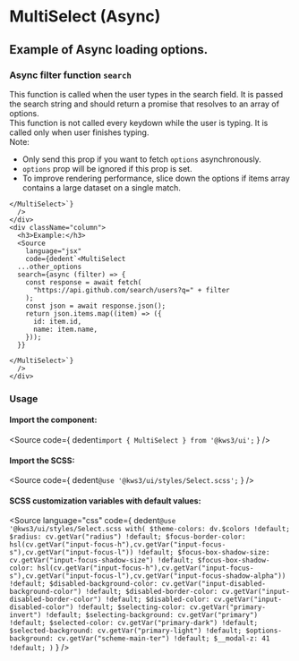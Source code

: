 
<Version />

# MultiSelect (Async)
## Example of Async loading options.

<Meta of={Stories} />
<Canvas />
<Controls />

<div className="notification is-primary is-light">
  <div className="columns">
    <div className="column">
      <h3>
        Async filter function <code>search</code>
      </h3>
      <div>
        This function is called when the user types in the search field.
        It is passed the search string and should return a promise that
        resolves to an array of options.
      </div>
      <div>
        This function is not called every keydown while the user is typing.
        It is called only when user finishes typing.
      </div>
      <div>
        Note: 
      </div>
      <ul>
        <li>Only send this prop if you want to fetch <code>options</code> asynchronously.</li>
        <li><code>options</code> prop will be ignored if this prop is set.</li>
        <li>To improve rendering performance, slice down the options if items array contains a large dataset on a single match.</li>
      </ul>
      <Source
        language="jsx"
        code={dedent`<MultiSelect
      ...other_options
      search={async ()...... items.map(...).slice(0, 20);}
    
    </MultiSelect>`}
      />
    </div>
    <div className="column">
      <h3>Example:</h3>
      <Source
        language="jsx"
        code={dedent`<MultiSelect
      ...other_options
      search={async (filter) => {
        const response = await fetch(
          "https://api.github.com/search/users?q=" + filter
        );
        const json = await response.json();
        return json.items.map((item) => ({
          id: item.id,
          name: item.name,
        }));
      }}
    
    </MultiSelect>`}
      />
    </div>
  </div>
</div>

### Usage
#### Import the component:
<Source
  code={
    dedent`import { MultiSelect } from '@kws3/ui';`
  }
/>

#### Import the SCSS:
<Source
  code={
    dedent`@use '@kws3/ui/styles/Select.scss';`
  }
/>

#### SCSS customization variables with default values:
<Source
  language="css"
  code={
    dedent`
      @use '@kws3/ui/styles/Select.scss with(
        $theme-colors: dv.$colors !default;
        $radius: cv.getVar("radius") !default;
        $focus-border-color: hsl(cv.getVar("input-focus-h"),cv.getVar("input-focus-s"),cv.getVar("input-focus-l")) !default;
        $focus-box-shadow-size: cv.getVar("input-focus-shadow-size") !default;
        $focus-box-shadow-color: hsl(cv.getVar("input-focus-h"),cv.getVar("input-focus-s"),cv.getVar("input-focus-l"),cv.getVar("input-focus-shadow-alpha")) !default;
        $disabled-background-color: cv.getVar("input-disabled-background-color") !default;
        $disabled-border-color: cv.getVar("input-disabled-border-color") !default;
        $disabled-color: cv.getVar("input-disabled-color") !default;
        $selecting-color: cv.getVar("primary-invert") !default;
        $selecting-background: cv.getVar("primary") !default;
        $selected-color: cv.getVar("primary-dark") !default;
        $selected-background: cv.getVar("primary-light") !default;
        $options-background: cv.getVar("scheme-main-ter") !default;
        $__modal-z: 41 !default;
      )
    `
  }
/>
